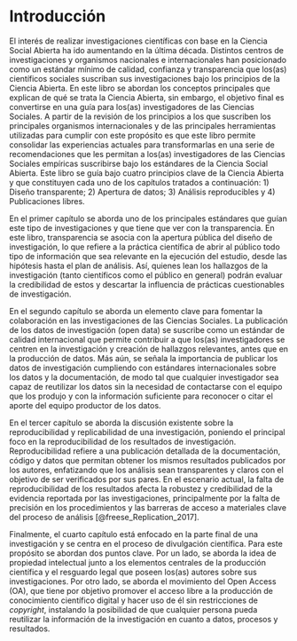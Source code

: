 # Introducción


El interés de realizar investigaciones científicas con base en la Ciencia Social Abierta ha ido aumentando en la última década. Distintos centros de investigaciones y organismos nacionales e internacionales han posicionado como un estándar mínimo de calidad, confianza y transparencia que los(as) científicos sociales suscriban sus investigaciones bajo los principios de la Ciencia Abierta. En este libro se abordan los conceptos principales que explican de qué se trata la Ciencia Abierta, sin embargo, el objetivo final es convertirse en una guía para los(as) investigadores de las Ciencias Sociales. A partir de la revisión de los principios a los que suscriben los principales organismos internacionales y de las principales herramientas utilizadas para cumplir con este propósito es que este libro permite consolidar las experiencias actuales para transformarlas en una serie de recomendaciones que les permitan a los(as) investigadores de las Ciencias Sociales empíricas suscribirse bajo los estándares de la Ciencia Social Abierta. Este libro se guía bajo cuatro principios clave de la Ciencia Abierta y que constituyen cada uno de los capítulos tratados a continuación: 1) Diseño transparente; 2) Apertura de datos; 3) Análisis reproducibles y 4) Publicaciones libres. 

En el primer capítulo se aborda uno de los principales estándares que guían este tipo de investigaciones y que tiene que ver con la transparencia. En este libro, transparencia se asocia con la apertura pública del diseño de investigación, lo que refiere a la práctica científica de abrir al público todo tipo de información que sea relevante en la ejecución del estudio, desde las hipótesis hasta el plan de análisis. Así, quienes lean los hallazgos de la investigación (tanto científicos como el público en general) podrán evaluar la credibilidad de estos y descartar la influencia de prácticas cuestionables de investigación.

En el segundo capítulo se aborda un elemento clave para fomentar la colaboración en las investigaciones de las Ciencias Sociales. La publicación de los datos de investigación (open data) se suscribe como un estándar de calidad internacional que permite contribuir a que los(as) investigadores se centren en la investigación y creación de hallazgos relevantes, antes que en la producción de datos. Más aún, se señala la importancia de publicar los datos de investigación cumpliendo con estándares internacionales sobre los datos y la documentación, de modo tal que cualquier investigador sea capaz de reutilizar los datos sin la necesidad de contactarse con el equipo que los produjo y con la información suficiente para reconocer o citar el aporte del equipo productor de los datos.

En el tercer capítulo se aborda la discusión existente sobre la reproducibilidad y replicabilidad de una investigación, poniendo el principal foco en la reproducibilidad de los resultados de investigación.  Reproducibilidad refiere a una publicación detallada de la documentación, código y datos que permitan obtener los mismos resultados publicados por los autores, enfatizando que los análisis sean transparentes y claros con el objetivo de ser verificados por sus pares. En el escenario actual, la falta de reproducibilidad de los resultados afecta la robustez y credibilidad de la evidencia reportada por las investigaciones, principalmente por la falta de precisión en los procedimientos y las barreras de acceso a materiales clave del proceso de análisis [@freese_Replication_2017].

Finalmente, el cuarto capítulo está enfocado en la parte final de una investigación y se centra en el proceso de divulgación científica. Para este propósito se abordan dos puntos clave. Por un lado, se aborda la idea de propiedad intelectual junto a los elementos centrales de la producción científica y el resguardo legal que poseen los(as) autores sobre sus investigaciones. Por otro lado, se aborda el movimiento del Open Access (OA), que tiene por objetivo promover el acceso libre a la producción de conocimiento científico digital y hacer uso de él sin restricciones de *copyright*, instalando la posibilidad de que cualquier persona pueda reutilizar la información de la investigación en cuanto a datos, procesos y resultados.

 
